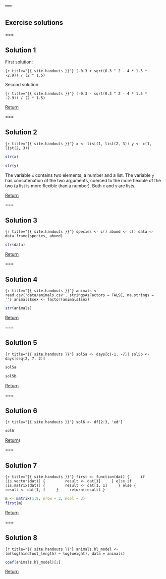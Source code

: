 ---
---

## Exercise solutions

===

## Solution 1

First solution:

```{r title="{{ site.handouts }}"}
(-0.3 + sqrt(0.3 ^ 2 - 4 * 1.5 * -2.9)) / (2 * 1.5)
```

Second solution:

```{r title="{{ site.handouts }}"}
(-0.3 - sqrt(0.3 ^ 2 - 4 * 1.5 * -2.9)) / (2 * 1.5)
```

<aside class="notes" markdown="block">
[Return](#exercise-1)
</aside>

===

## Solution 2

```{r title="{{ site.handouts }}"}
x <- list(1, list(2, 3))
y <- c(1, list(2, 3))
```

```r
str(x)
```
```r
str(y)
```

The variable `x` contains two elements, a number and a list. The variable `y` has concatenation of the two arguments, coerced to the more flexible of the two (a list is more flexible than a number). Both `x` and `y` are lists.

<aside class="notes" markdown="block">
[Return](#exercise-2)
</aside>

===

## Solution 3

```{r title="{{ site.handouts }}"}
species <- c()
abund <- c()
data <- data.frame(species, abund)
```

```r
str(data)
```

<aside class="notes" markdown="block">
[Return](#exercise-3)
</aside>

===

## Solution 4

```{r title="{{ site.handouts }}"}
animals <- read.csv('data/animals.csv', stringsAsFactors = FALSE, na.strings = '')
animals$sex <- factor(animals$sex)
```

```r
str(animals)
```

<aside class="notes" markdown="block">
[Return](#exercise-4)
</aside>

===

## Solution 5

```{r title="{{ site.handouts }}"}
sol5a <- days[c(-1, -7)]
sol5b <- days[seq(2, 7, 2)]
```

```r
sol5a
```

```r
sol5b
```

<aside class="notes" markdown="block">
[Return](#exercise-5)
</aside>

===

## Solution 6

```{r title="{{ site.handouts }}"}
sol6 <- df[2:3, 'ed']
```

```r
sol6
```

<aside class="notes" markdown="block">
[Return](#exercise-6))
</aside>

===

## Solution 7

```{r title="{{ site.handouts }}"}
first <- function(dat) {
    if (is.vector(dat)) {
        result <- dat[1]
    } else if (is.matrix(dat)) {
        result <- dat[1, 1]
    } else {
        result <- dat[1, ]
    }
    return(result)
}
```

```r
m <- matrix(1:9, nrow = 3, ncol = 3)
first(m)
```

<aside class="notes" markdown="block">
[Return](#exercise-7)
</aside>

===

## Solution 8

```{r title="{{ site.handouts }}"}
animals.hl_model <- lm(log(hindfoot_length) ~ log(weight), data = animals)
```

```r
coef(animals.hl_model)[2]
```

<aside class="notes" markdown="block">
[Return](#exercise-8)
</aside>
